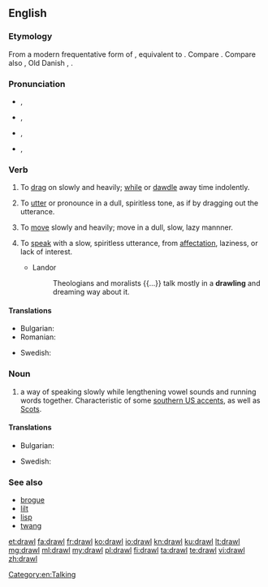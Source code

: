 ==English==

===Etymology===
From a modern frequentative form of {{term|draw|lang=en}}, equivalent to {{suffix|draw|le}}. Compare {{l|en|draggle}}. Compare also {{etyl|nl|-}} {{term|dralen||to drag out, delay, linger, tarry, dawdle|lang=nl}}, Old Danish {{term|dravle||to linger, loiter|lang=da}}, {{etyl|is|-}} {{term|dralla||to loiter, linger|lang=is}}.

===Pronunciation===
* {{a|UK}} {{IPA|/dɹɔːl/}}, {{X-SAMPA|/drO:l/}}
: {{rhymes|ɔːl}}
* {{a|US}} {{IPA|/dɹɔl/}}, {{X-SAMPA|/drOl/}}
* {{a|cot-caught}} {{IPA|/dɹɑl/}}, {{X-SAMPA|/drAl/}}
* {{rfv-pronunciation|lang=en}} {{a|US|paragon}} {{IPA|/dʒɹɑːw/}}, {{X-SAMPA|/dZr\A:w/}}

===Verb===
{{en-verb|drawls|drawling|drawled|drawled}}

# {{context|transitive|lang=en}} To [[drag]] on slowly and heavily; [[while]] or [[dawdle]] away time indolently.
# {{context|transitive|lang=en}} To [[utter]] or pronounce in a dull, spiritless tone, as if by dragging out the utterance.
# {{context|intransitive|lang=en}} To [[move]] slowly and heavily; move in a dull, slow, lazy mannner.
# {{context|intransitive|lang=en}} To [[speak]] with a slow, spiritless utterance, from [[affectation]], laziness, or lack of interest.
#* Landor
#*: Theologians and moralists {{...}} talk mostly in a '''drawling''' and dreaming way about it.

====Translations====
{{trans-top|to speak with a drawl}}
* Bulgarian: {{t|bg|говоря провлечено|sc=Cyrl}}
* Romanian: {{t|ro|tărăgăna}}
{{trans-mid}}
* Swedish: {{t+|sv|sluddra}}
{{trans-bottom}}

===Noun===
{{en-noun}}

# a way of speaking slowly while lengthening vowel sounds and running words together. Characteristic of some [[Wikipedia:Southern American English|southern US accents]], as well as [[Wikipedia:Scots|Scots]].

====Translations====
{{trans-top|way of speaking slowly}}
* Bulgarian: {{t|bg|провлечен говор|sc=Cyrl}}
{{trans-mid}}
* Swedish: {{t|sv|sludder}}
{{trans-bottom}}

===See also===
* [[brogue]]
* [[lilt]]
* [[lisp]]
* [[twang]]

[[Category:en:Talking]]

[[et:drawl]]
[[fa:drawl]]
[[fr:drawl]]
[[ko:drawl]]
[[io:drawl]]
[[kn:drawl]]
[[ku:drawl]]
[[lt:drawl]]
[[mg:drawl]]
[[ml:drawl]]
[[my:drawl]]
[[pl:drawl]]
[[fi:drawl]]
[[ta:drawl]]
[[te:drawl]]
[[vi:drawl]]
[[zh:drawl]]